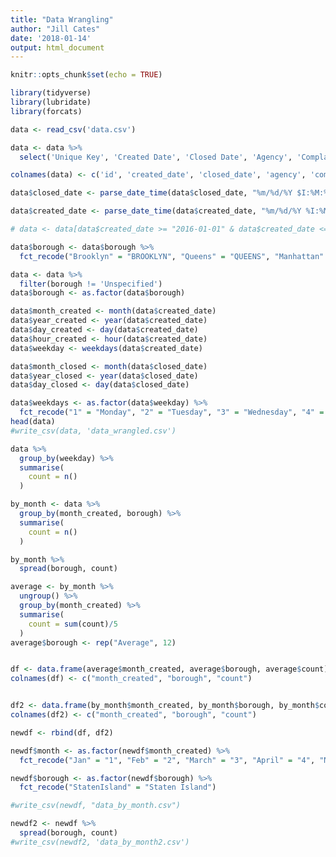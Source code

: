 ```yaml
---
title: "Data Wrangling"
author: "Jill Cates"
date: '2018-01-14'
output: html_document
---
```


```r
knitr::opts_chunk$set(echo = TRUE)

library(tidyverse)
library(lubridate)
library(forcats)
```


```r
data <- read_csv('data.csv')
```



```r
data <- data %>% 
  select('Unique Key', 'Created Date', 'Closed Date', 'Agency', 'Complaint Type', 'Location Type', 'Borough', 'Incident Address', 'Latitude', 'Longitude')

colnames(data) <- c('id', 'created_date', 'closed_date', 'agency', 'complaint_type', 'location_type', 'borough', 'incident_address', 'lat', 'long')

data$closed_date <- parse_date_time(data$closed_date, "%m/%d/%Y $I:%M:%S %p", tz = "EST5EDT")

data$created_date <- parse_date_time(data$created_date, "%m/%d/%Y %I:%M:%S %p", tz = "EST5EDT")


```



```r
# data <- data[data$created_date >= "2016-01-01" & data$created_date <= "2016-12-31", ]

data$borough <- data$borough %>%
  fct_recode("Brooklyn" = "BROOKLYN", "Queens" = "QUEENS", "Manhattan" = "MANHATTAN", "Staten Island" = "STATEN ISLAND", "Bronx" = "BRONX")

data <- data %>% 
  filter(borough != 'Unspecified')
data$borough <- as.factor(data$borough)

data$month_created <- month(data$created_date)
data$year_created <- year(data$created_date)
data$day_created <- day(data$created_date)
data$hour_created <- hour(data$created_date)
data$weekday <- weekdays(data$created_date)

data$month_closed <- month(data$closed_date)
data$year_closed <- year(data$closed_date)
data$day_closed <- day(data$closed_date)

data$weekdays <- as.factor(data$weekday) %>%
  fct_recode("1" = "Monday", "2" = "Tuesday", "3" = "Wednesday", "4" = "Thursday", "5" = "Friday", "6" = "Saturday", "7" = "Sunday")
head(data)
#write_csv(data, 'data_wrangled.csv')

data %>% 
  group_by(weekday) %>% 
  summarise(
    count = n()
  )
```


```r
by_month <- data %>% 
  group_by(month_created, borough) %>% 
  summarise(
    count = n()
  )

by_month %>% 
  spread(borough, count)

average <- by_month %>% 
  ungroup() %>% 
  group_by(month_created) %>% 
  summarise(
    count = sum(count)/5
  )
average$borough <- rep("Average", 12)


df <- data.frame(average$month_created, average$borough, average$count)
colnames(df) <- c("month_created", "borough", "count")


df2 <- data.frame(by_month$month_created, by_month$borough, by_month$count)
colnames(df2) <- c("month_created", "borough", "count")

newdf <- rbind(df, df2)

newdf$month <- as.factor(newdf$month_created) %>%
  fct_recode("Jan" = "1", "Feb" = "2", "March" = "3", "April" = "4", "May" = "5", "June" = "6", "July" = "7", "Aug" = "8", "Sept" = "9", "Oct" = "10", "Nov" = "11", "Dec" = "12")

newdf$borough <- as.factor(newdf$borough) %>% 
  fct_recode("StatenIsland" = "Staten Island")

#write_csv(newdf, "data_by_month.csv")
```




```r
newdf2 <- newdf %>% 
  spread(borough, count) 
#write_csv(newdf2, 'data_by_month2.csv')
```